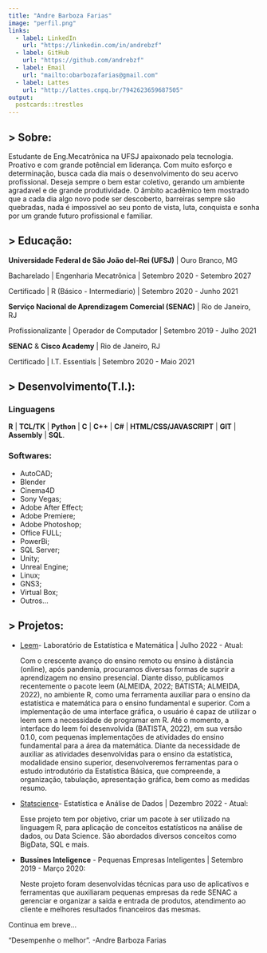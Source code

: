 ```yaml
---
title: "Andre Barboza Farias"
image: "perfil.png"
links:
  - label: LinkedIn
    url: "https://linkedin.com/in/andrebzf"
  - label: GitHub
    url: "https://github.com/andrebzf"
  - label: Email
    url: "mailto:obarbozafarias@gmail.com"
  - label: Lattes
    url: "http://lattes.cnpq.br/7942623659687505"
output:
  postcards::trestles
---
```


## > Sobre:

  Estudante de Eng.Mecatrônica na UFSJ apaixonado pela tecnologia. Proativo e com grande potêncial em liderança. Com muito esforço e determinação, busca cada dia mais o desenvolvimento do seu acervo profissional. Deseja sempre o bem estar coletivo, gerando um ambiente agradavel e de grande produtividade. O âmbito acadêmico tem mostrado que a cada dia algo novo pode ser descoberto, barreiras sempre são quebradas, nada é impossivel ao seu ponto de vista, luta, conquista e sonha por um grande futuro profissional e familiar.

## > Educação:

**Universidade Federal de São João del-Rei (UFSJ)** \| Ouro Branco, MG

Bacharelado \| Engenharia Mecatrônica \| Setembro 2020 - Setembro 2027

Certificado \| R (Básico - Intermediario) \| Setembro 2020 - Junho 2021

**Serviço Nacional de Aprendizagem Comercial (SENAC)** \| Rio de Janeiro, RJ

Profissionalizante \| Operador de Computador \| Setembro 2019 - Julho 2021

**SENAC** & **Cisco Academy** \| Rio de Janeiro, RJ

Certificado \| I.T. Essentials \| Setembro 2020 - Maio 2021


## > Desenvolvimento(T.I.):

### Linguagens
**R** | **TCL/TK** | **Python** | **C** | **C++** | **C#** | **HTML/CSS/JAVASCRIPT** | **GIT** | **Assembly** | **SQL**.

### Softwares:
- AutoCAD;
- Blender
- Cinema4D
- Sony Vegas;
- Adobe After Effect;
- Adobe Premiere;
- Adobe Photoshop; 
- Office FULL; 
- PowerBi;
- SQL Server;
- Unity;
- Unreal Engine;
- Linux;
- GNS3;
- Virtual Box;
- Outros...

## > Projetos:


- <p><a href = "https://github.com/andrebzf/leem">Leem</a>- Laboratório de Estatística e Matemática | Julho 2022 - Atual:
</p>
Com o crescente avanço do ensino remoto ou ensino à distância (online), após pandemia, procuramos diversas formas de suprir a aprendizagem no ensino presencial. Diante disso, publicamos recentemente o pacote leem (ALMEIDA, 2022; BATISTA; ALMEIDA, 2022), no ambiente R, como uma ferramenta auxiliar para o ensino da estatística e matemática para o ensino fundamental e superior. Com a implementação de uma interface gráfica, o usuário é capaz de utilizar o leem sem a necessidade de programar em R. Até o momento, a interface do leem foi desenvolvida (BATISTA, 2022), em sua versão 0.1.0, com pequenas implementações de atividades do ensino fundamental para a área da matemática. Diante da necessidade de auxiliar as atividades desenvolvidas para o ensino da estatística, modalidade ensino superior, desenvolveremos ferramentas para o estudo introdutório da Estatística Básica, que compreende, a organização, tabulação, apresentação gráfica, bem como as medidas resumo.


- <p><a href = "https://github.com/andrebzf/statscience">Statscience</a>- Estatística e Análise de Dados | Dezembro 2022 - Atual:
</p>
Esse projeto tem por objetivo, criar um pacote à ser utilizado na linguagem R, para aplicação de conceitos estatísticos na análise de dados, ou Data Science. Sâo abordados diversos conceitos como BigData, SQL e mais.


- <p>**Bussines Inteligence** - Pequenas Empresas Inteligentes | Setembro 2019 - Março 2020:</p>
Neste projeto foram desenvolvidas técnicas para uso de aplicativos e ferramentas que auxiliaram pequenas empresas da rede SENAC a gerenciar e organizar a saida e entrada de produtos, atendimento ao cliente e melhores resultados financeiros das mesmas.

Continua em breve...

"Desempenhe o melhor". -Andre Barboza Farias
